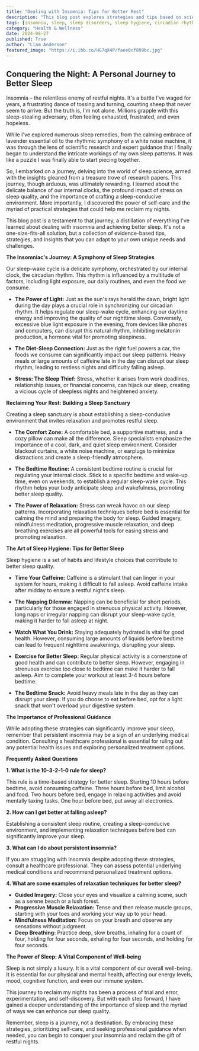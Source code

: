 ```yaml
---
title: "Dealing with Insomnia: Tips for Better Rest"
description: "This blog post explores strategies and tips based on scientific research to improve sleep quality and combat insomnia. Learn about the importance of circadian rhythms, stress management, sleep hygiene, and how to create a sleep-conducive environment."
tags: [insomnia, sleep, sleep disorders, sleep hygiene, circadian rhythm, stress management, relaxation techniques, healthy sleep habits, sleep tips, sleep science]
category: "Health & Wellness"
date: 2024-08-27
published: True
author: "Liam Anderson"
featured_image: "https://i.ibb.co/HG7qX4P/faee0cf899bc.jpg"
---
```


##  Conquering the Night: A Personal Journey to Better Sleep

Insomnia – the relentless enemy of restful nights. It's a battle I've waged for years, a frustrating dance of tossing and turning, counting sheep that never seem to arrive. But the truth is, I'm not alone. Millions grapple with this sleep-stealing adversary, often feeling exhausted, frustrated, and even hopeless. 

While I've explored numerous sleep remedies, from the calming embrace of lavender essential oil to the rhythmic symphony of a white noise machine, it was through the lens of scientific research and expert guidance that I finally began to understand the intricate workings of my own sleep patterns. It was like a puzzle I was finally able to start piecing together. 

So, I embarked on a journey, delving into the world of sleep science, armed with the insights gleaned from a treasure trove of research papers. This journey, though arduous, was ultimately rewarding. I learned about the delicate balance of our internal clocks, the profound impact of stress on sleep quality, and the importance of crafting a sleep-conducive environment. More importantly, I discovered the power of self-care and the myriad of practical strategies that could help me reclaim my nights. 

This blog post is a testament to that journey, a distillation of everything I've learned about dealing with insomnia and achieving better sleep. It's not a one-size-fits-all solution, but a collection of evidence-based tips, strategies, and insights that you can adapt to your own unique needs and challenges. 

**The Insomniac's Journey: A Symphony of Sleep Strategies**

Our sleep-wake cycle is a delicate symphony, orchestrated by our internal clock, the circadian rhythm. This rhythm is influenced by a multitude of factors, including light exposure, our daily routines, and even the food we consume. 

- **The Power of Light:** Just as the sun's rays herald the dawn, bright light during the day plays a crucial role in synchronizing our circadian rhythm.  It helps regulate our sleep-wake cycle, enhancing our daytime energy and improving the quality of our nighttime sleep. Conversely, excessive blue light exposure in the evening, from devices like phones and computers, can disrupt this natural rhythm, inhibiting melatonin production, a hormone vital for promoting sleepiness. 

- **The Diet-Sleep Connection:**  Just as the right fuel powers a car, the foods we consume can significantly impact our sleep patterns. Heavy meals or large amounts of caffeine late in the day can disrupt our sleep rhythm, leading to restless nights and difficulty falling asleep.  

- **Stress: The Sleep Thief:** Stress, whether it arises from work deadlines, relationship issues, or financial concerns, can hijack our sleep, creating a vicious cycle of sleepless nights and heightened anxiety.  

**Reclaiming Your Rest: Building a Sleep Sanctuary**

Creating a sleep sanctuary is about establishing a sleep-conducive environment that invites relaxation and promotes restful sleep. 

- **The Comfort Zone:**  A comfortable bed, a supportive mattress, and a cozy pillow can make all the difference.  Sleep specialists emphasize the importance of a cool, dark, and quiet sleep environment. Consider blackout curtains, a white noise machine, or earplugs to minimize distractions and create a sleep-friendly atmosphere.

- **The Bedtime Routine:** A consistent bedtime routine is crucial for regulating your internal clock. Stick to a specific bedtime and wake-up time, even on weekends, to establish a regular sleep-wake cycle. This rhythm helps your body anticipate sleep and wakefulness, promoting better sleep quality.

- **The Power of Relaxation:**  Stress can wreak havoc on our sleep patterns. Incorporating relaxation techniques before bed is essential for calming the mind and preparing the body for sleep.  Guided imagery, mindfulness meditation, progressive muscle relaxation, and deep breathing exercises are all powerful tools for easing stress and promoting relaxation. 

**The Art of Sleep Hygiene: Tips for Better Sleep**

Sleep hygiene is a set of habits and lifestyle choices that contribute to better sleep quality.

- **Time Your Caffeine:**   Caffeine is a stimulant that can linger in your system for hours, making it difficult to fall asleep.  Avoid caffeine intake after midday to ensure a restful night's sleep.

- **The Napping Dilemma:**  Napping can be beneficial for short periods, particularly for those engaged in strenuous physical activity. However, long naps or irregular napping can disrupt your sleep-wake cycle, making it harder to fall asleep at night. 

- **Watch What You Drink:**   Staying adequately hydrated is vital for good health. However, consuming large amounts of liquids before bedtime can lead to frequent nighttime awakenings, disrupting your sleep.

- **Exercise for Better Sleep:** Regular physical activity is a cornerstone of good health and can contribute to better sleep. However, engaging in strenuous exercise too close to bedtime can make it harder to fall asleep. Aim to complete your workout at least 3-4 hours before bedtime.

- **The Bedtime Snack:**  Avoid heavy meals late in the day as they can disrupt your sleep. If you do choose to eat before bed, opt for a light snack that won't overload your digestive system.

**The Importance of Professional Guidance**

While adopting these strategies can significantly improve your sleep,  remember that persistent insomnia may be a sign of an underlying medical condition.  Consulting a healthcare professional is essential for ruling out any potential health issues and exploring personalized treatment options.

**Frequently Asked Questions**

**1.  What is the 10-3-2-1-0 rule for sleep?**

This rule is a time-based strategy for better sleep. Starting 10 hours before bedtime, avoid consuming caffeine. Three hours before bed, limit alcohol and food. Two hours before bed, engage in relaxing activities and avoid mentally taxing tasks. One hour before bed, put away all electronics.

**2.  How can I get better at falling asleep?**

Establishing a consistent sleep routine, creating a sleep-conducive environment, and implementing relaxation techniques before bed can significantly improve your sleep.

**3. What can I do about persistent insomnia?**

If you are struggling with insomnia despite adopting these strategies, consult a healthcare professional. They can assess potential underlying medical conditions and recommend personalized treatment options.

**4. What are some examples of relaxation techniques for better sleep?**

- **Guided Imagery:** Close your eyes and visualize a calming scene, such as a serene beach or a lush forest.
- **Progressive Muscle Relaxation:**  Tense and then release muscle groups, starting with your toes and working your way up to your head.
- **Mindfulness Meditation:** Focus on your breath and observe any sensations without judgment.
- **Deep Breathing:**  Practice deep, slow breaths, inhaling for a count of four, holding for four seconds, exhaling for four seconds, and holding for four seconds.

**The Power of Sleep: A Vital Component of Well-being**

Sleep is not simply a luxury. It is a vital component of our overall well-being. It is essential for our physical and mental health, affecting our energy levels, mood, cognitive function, and even our immune system. 

This journey to reclaim my nights has been a process of trial and error, experimentation, and self-discovery. But with each step forward, I have gained a deeper understanding of the importance of sleep and the myriad of ways we can enhance our sleep quality. 

Remember, sleep is a journey, not a destination.  By embracing these strategies, prioritizing self-care, and seeking professional guidance when needed, you can begin to conquer your insomnia and reclaim the gift of restful nights.
